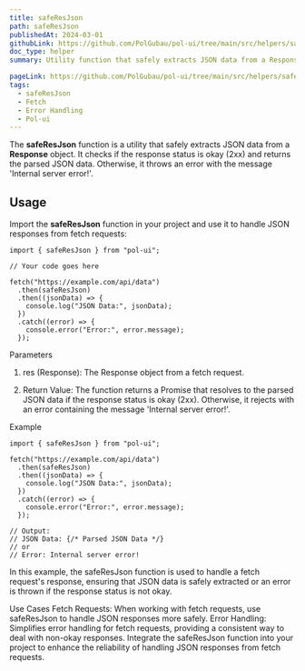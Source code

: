 ```yaml
---
title: safeResJson
path: safeResJson
publishedAt: 2024-03-01
githubLink: https://github.com/PolGubau/pol-ui/tree/main/src/helpers/safeResJson
doc_type: helper
summary: Utility function that safely extracts JSON data from a Response object. It checks if the response status is okay (2xx) and returns the parsed JSON data. Otherwise, it throws an error with the message 'Internal server error!'.

pageLink: https://github.com/PolGubau/pol-ui/tree/main/src/helpers/safeResJson
tags:
  - safeResJson
  - Fetch
  - Error Handling
  - Pol-ui
---
```


The **safeResJson** function is a utility that safely extracts JSON data from a **Response** object. It checks if the response status is okay (2xx) and returns the parsed JSON data. Otherwise, it throws an error with the message 'Internal server error!'.

## Usage

Import the **safeResJson** function in your project and use it to handle JSON responses from fetch requests:

```tsx
import { safeResJson } from "pol-ui";

// Your code goes here

fetch("https://example.com/api/data")
  .then(safeResJson)
  .then((jsonData) => {
    console.log("JSON Data:", jsonData);
  })
  .catch((error) => {
    console.error("Error:", error.message);
  });
```

Parameters

1. res (Response): The Response object from a fetch request.

2. Return Value: The function returns a Promise that resolves to the parsed JSON data if the response status is okay (2xx). Otherwise, it rejects with an error containing the message 'Internal server error!'.

Example

```tsx
import { safeResJson } from "pol-ui";

fetch("https://example.com/api/data")
  .then(safeResJson)
  .then((jsonData) => {
    console.log("JSON Data:", jsonData);
  })
  .catch((error) => {
    console.error("Error:", error.message);
  });

// Output:
// JSON Data: {/* Parsed JSON Data */}
// or
// Error: Internal server error!
```

In this example, the safeResJson function is used to handle a fetch request's response, ensuring that JSON data is safely extracted or an error is thrown if the response status is not okay.

Use Cases
Fetch Requests: When working with fetch requests, use safeResJson to handle JSON responses more safely.
Error Handling: Simplifies error handling for fetch requests, providing a consistent way to deal with non-okay responses.
Integrate the safeResJson function into your project to enhance the reliability of handling JSON responses from fetch requests.
